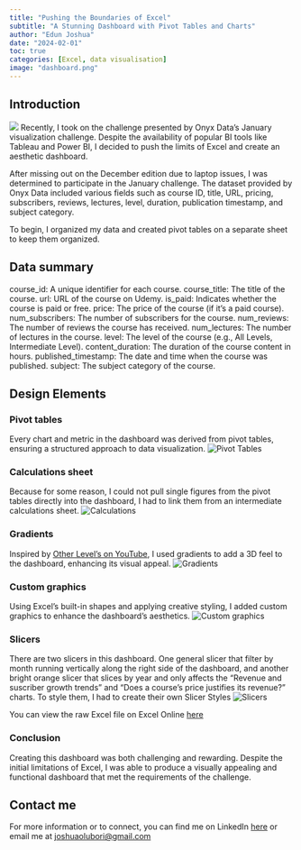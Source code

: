 ```yaml
---
title: "Pushing the Boundaries of Excel"
subtitle: "A Stunning Dashboard with Pivot Tables and Charts"
author: "Edun Joshua"
date: "2024-02-01"
toc: true
categories: [Excel, data visualisation]
image: "dashboard.png"
---
```


## Introduction

![](dashboard.png){fig-alt="cover image" fig-align="center"}
Recently, I took on the challenge presented by Onyx Data's January visualization challenge. Despite the availability of popular BI tools like Tableau and Power BI, I decided to push the limits of Excel and create an aesthetic dashboard.

After missing out on the December edition due to laptop issues, I was determined to participate in the January challenge. The dataset provided by Onyx Data included various fields such as course ID, title, URL, pricing, subscribers, reviews, lectures, level, duration, publication timestamp, and subject category.

To begin, I organized my data and created pivot tables on a separate sheet to keep them organized.

## Data summary
course_id: A unique identifier for each course.
course_title: The title of the course.
url: URL of the course on Udemy.
is_paid: Indicates whether the course is paid or free.
price: The price of the course (if it's a paid course).
num_subscribers: The number of subscribers for the course.
num_reviews: The number of reviews the course has received.
num_lectures: The number of lectures in the course.
level: The level of the course (e.g., All Levels, Intermediate Level).
content_duration: The duration of the course content in hours.
published_timestamp: The date and time when the course was published.
subject: The subject category of the course.


## Design Elements
### Pivot tables
Every chart and metric in the dashboard was derived from pivot tables, ensuring a structured approach to data visualization.
![Pivot Tables](pivot tables.png)


### Calculations sheet
Because for some reason, I could not pull single figures from the pivot tables directly into the dashboard, I had to link them from an intermediate calculations sheet.
![Calculations](calculations.png)

### Gradients
Inspired by [Other Level's on YouTube](https://www.youtube.com/@OtherLevels), I used gradients to add a 3D feel to the dashboard, enhancing its visual appeal.
![Gradients](gradients.png)

### Custom graphics
Using Excel's built-in shapes and applying creative styling, I added custom graphics to enhance the dashboard's aesthetics.
![Custom graphics](custom graphics.png)

### Slicers
There are two slicers in this dashboard. One general slicer that filter by month running vertically along the right side of the dashboard, and another bright orange slicer that slices by year and only affects the "Revenue and suscriber growth trends" and "Does a course's price justifies its revenue?" charts. To style them, I had to create their own Slicer Styles
![Slicers](slicers.png)

You can view the raw Excel file on Excel Online [here](https://1drv.ms/x/s!AixyqU7UsljGhlrccNA2mc7wzepr?e=2y4aTg)

### Conclusion
Creating this dashboard was both challenging and rewarding. Despite the initial limitations of Excel, I was able to produce a visually appealing and functional dashboard that met the requirements of the challenge.

## Contact me
For more information or to connect, you can find me on LinkedIn [here](https://www.linkedin.com/in/joshua-edun) or email me at [joshuaolubori@gmail.com](joshuaolubori@gmail.com)

